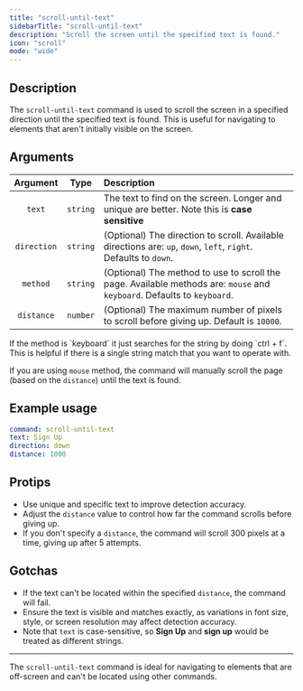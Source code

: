 ```yaml
---
title: "scroll-until-text"
sidebarTitle: "scroll-until-text"
description: "Scroll the screen until the specified text is found."
icon: "scroll"
mode: "wide"
---
```



<Replay />
<Example />

## Description

The `scroll-until-text` command is used to scroll the screen in a specified direction until the specified text is found. This is useful for navigating to elements that aren't initially visible on the screen.

## Arguments

|  Argument   |   Type   | Description                                                                                                             |
| :---------: | :------: | :---------------------------------------------------------------------------------------------------------------------- |
|   `text`    | `string` | The text to find on the screen. Longer and unique are better. Note this is **case sensitive**                           |
| `direction` | `string` | (Optional) The direction to scroll. Available directions are: `up`, `down`, `left`, `right`. Defaults to `down`.        |
|  `method`   | `string` | (Optional) The method to use to scroll the page. Available methods are: `mouse` and `keyboard`. Defaults to `keyboard`. |
| `distance`  | `number` | (Optional) The maximum number of pixels to scroll before giving up. Default is `10000`.                                 |

<Note>
If the method is `keyboard` it just searches for the string by doing `ctrl + f`. 
This is helpful if there is a single string match that you want to operate with.

If you are using `mouse` method, the command will manually scroll the page (based on the `distance`) until the text is found.

</Note>

## Example usage

```yaml
command: scroll-until-text
text: Sign Up
direction: down
distance: 1000
```

## Protips

- Use unique and specific text to improve detection accuracy.
- Adjust the `distance` value to control how far the command scrolls before giving up.
- If you don't specify a `distance`, the command will scroll 300 pixels at a time, giving up after 5 attempts.

## Gotchas

- If the text can't be located within the specified `distance`, the command will fail.
- Ensure the text is visible and matches exactly, as variations in font size, style, or screen resolution may affect detection accuracy.
- Note that `text` is case-sensitive, so **Sign Up** and **sign up** would be treated as different strings.

---

The `scroll-until-text` command is ideal for navigating to elements that are off-screen and can't be located using other commands.
